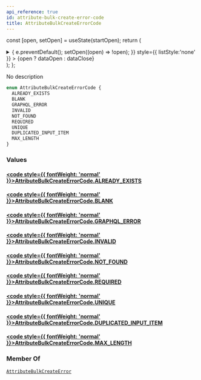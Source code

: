 ```yaml
---
api_reference: true
id: attribute-bulk-create-error-code
title: AttributeBulkCreateErrorCode
---
```






const [open, setOpen] = useState(startOpen);
return (
<details {...(open ? { open: true } : {})} className="details" style={{ border:'none', boxShadow:'none', background:'var(--ifm-background-color)' }}>
<summary
onClick={(e) => {
e.preventDefault();
setOpen((open) => !open);
}}
style={{ listStyle:'none' }} >
{open ? dataOpen : dataClose}
</summary>
{open && children}
</details>
);
};

No description

```graphql
enum AttributeBulkCreateErrorCode {
  ALREADY_EXISTS
  BLANK
  GRAPHQL_ERROR
  INVALID
  NOT_FOUND
  REQUIRED
  UNIQUE
  DUPLICATED_INPUT_ITEM
  MAX_LENGTH
}
```

### Values

#### [<code style={{ fontWeight: 'normal' }}>AttributeBulkCreateErrorCode.<b>ALREADY_EXISTS</b></code>](#)

#### [<code style={{ fontWeight: 'normal' }}>AttributeBulkCreateErrorCode.<b>BLANK</b></code>](#)

#### [<code style={{ fontWeight: 'normal' }}>AttributeBulkCreateErrorCode.<b>GRAPHQL_ERROR</b></code>](#)

#### [<code style={{ fontWeight: 'normal' }}>AttributeBulkCreateErrorCode.<b>INVALID</b></code>](#)

#### [<code style={{ fontWeight: 'normal' }}>AttributeBulkCreateErrorCode.<b>NOT_FOUND</b></code>](#)

#### [<code style={{ fontWeight: 'normal' }}>AttributeBulkCreateErrorCode.<b>REQUIRED</b></code>](#)

#### [<code style={{ fontWeight: 'normal' }}>AttributeBulkCreateErrorCode.<b>UNIQUE</b></code>](#)

#### [<code style={{ fontWeight: 'normal' }}>AttributeBulkCreateErrorCode.<b>DUPLICATED_INPUT_ITEM</b></code>](#)

#### [<code style={{ fontWeight: 'normal' }}>AttributeBulkCreateErrorCode.<b>MAX_LENGTH</b></code>](#)

### Member Of

[`AttributeBulkCreateError`](../../../api-reference/attributes/objects/attribute-bulk-create-error.mdx) <Badge class="badge badge--secondary" text="object"/>

